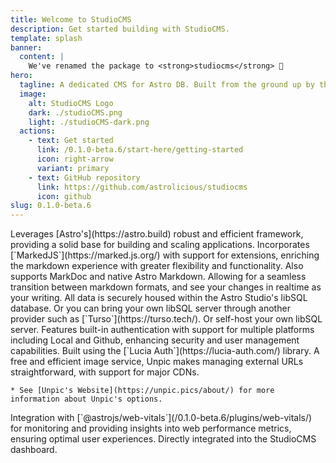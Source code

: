 ---
title: Welcome to StudioCMS
description: Get started building with StudioCMS.
template: splash
banner:
  content: |
    We've renamed the package to <strong>studiocms</strong> 🎉
hero:
  tagline: A dedicated CMS for Astro DB. Built from the ground up by the Astro community.
  image:
    alt: StudioCMS Logo
    dark: ./studioCMS.png
    light: ./studioCMS-dark.png
  actions:
    - text: Get started
      link: /0.1.0-beta.6/start-here/getting-started
      icon: right-arrow
      variant: primary
    - text: GitHub repository
      link: https://github.com/astrolicious/studiocms
      icon: github
slug: 0.1.0-beta.6
---


<Youtube id="Ukh3Zb9VjIM" title="Welcome to StudioCMS" />

<CardGrid stagger>
  <Card title="Built with Astro" icon="astro">
    Leverages [Astro's](https://astro.build) robust and efficient framework, providing a solid base for building and scaling applications.
  </Card>

  <Card title="Native Markdown Support with Realtime preview" icon="seti:markdown">
    Incorporates [`MarkedJS`](https://marked.js.org/) with support for extensions, enriching the markdown experience with greater flexibility and functionality. Also supports MarkDoc and native Astro Markdown. Allowing for a seamless transition between markdown formats, and see your changes in realtime as your writing.
  </Card>

  <Card title="Secure libSQL Database" icon="seti:db">
    All data is securely housed within the Astro Studio's libSQL database. Or you can bring your own libSQL server through another provider such as [`Turso`](https://turso.tech/). Or self-host your own libSQL server.
  </Card>

  <Card title="Built-in Authentication" icon="seti:lock">
    Features built-in authentication with support for multiple platforms including Local and Github, enhancing security and user management capabilities. Built using the [`Lucia Auth`](https://lucia-auth.com/) library.
  </Card>

  <Card title="Unpic Image Service" icon="seti:image">
    A free and efficient image service, Unpic makes managing external URLs straightforward, with support for major CDNs.

    * See [Unpic's Website](https://unpic.pics/about/) for more information about Unpic's options.
  </Card>

  <Card title="Web Vitals" icon="seti:code-search">
    Integration with [`@astrojs/web-vitals`](/0.1.0-beta.6/plugins/web-vitals/) for monitoring and providing insights into web performance metrics, ensuring optimal user experiences. Directly integrated into the StudioCMS dashboard.
  </Card>
</CardGrid>

